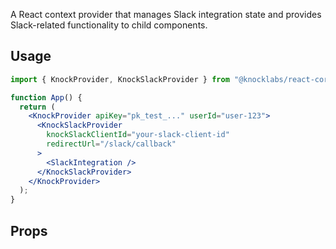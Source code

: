 A React context provider that manages Slack integration state and provides Slack-related functionality to child components.

## Usage

```jsx
import { KnockProvider, KnockSlackProvider } from "@knocklabs/react-core";

function App() {
  return (
    <KnockProvider apiKey="pk_test_..." userId="user-123">
      <KnockSlackProvider
        knockSlackClientId="your-slack-client-id"
        redirectUrl="/slack/callback"
      >
        <SlackIntegration />
      </KnockSlackProvider>
    </KnockProvider>
  );
}
```

## Props

<Attributes>
  <Attribute
    name="knockSlackClientId"
    type="string"
    description="The Slack client ID for your Knock Slack integration."
    isRequired
  />
  <Attribute
    name="redirectUrl"
    type="string"
    description="The URL to redirect to after Slack authentication."
    isRequired
  />
  <Attribute
    name="children"
    type="ReactNode"
    description="Child components that will have access to the Slack context."
  />
</Attributes>
